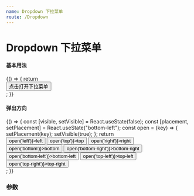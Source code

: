 ```yaml
---
name: Dropdown 下拉菜单
route: /Dropdown
---
```



# Dropdown 下拉菜单

#### 基本用法
<Playground>
  {() => {
    return <div>
    <Dropdown>
    <Button type="primary">点击打开下拉菜单</Button>
    </Dropdown>
    </div>;
  }}
</Playground>

#### 弹出方向
<Playground>
  {() => {
    const [visible, setVisible] = React.useState(false);
    const [placement, setPlacement] = React.useState("bottom-left");
    const open = (key) => {
       setPlacement(key);
       setVisible(true);
    };
    return <div>
    <Space>
    <Button onClick={()=>open('left')}>left</Button>
    <Button onClick={()=>open('top')}>top</Button>
    <Button onClick={()=>open('right')}>right</Button>
    <Button onClick={()=>open('bottom')}>bottom</Button>
    <Button onClick={()=>open('bottom-right')}>bottom-right</Button>
    <Button onClick={()=>open('bottom-left')}>bottom-left</Button>
    <Button onClick={()=>open('top-left')}>top-left</Button>
    <Button onClick={()=>open('top-right')}>top-right</Button>
    </Space>
    </div>;
  }}
</Playground>

### 参数

<Props of={Dropdown} />
